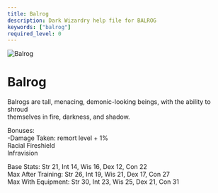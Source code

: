 ```yaml
---
title: Balrog
description: Dark Wizardry help file for BALROG
keywords: ["balrog"]
required_level: 0
---
```


<div className="race-card">
  <div className="race-header">
    <img src="/assets/balrog.png" alt="Balrog" className="race-image" />
    <h1 className="race-title">Balrog</h1>
  </div>

  Balrogs are tall, menacing, demonic-looking beings, with the ability to shroud  
themselves in fire, darkness, and shadow.  

Bonuses:  
         -Damage Taken:                    remort level + 1%  
          Racial Fireshield  
          Infravision  

Base Stats:         Str 21, Int 14, Wis 16, Dex 12, Con 22  
Max After Training: Str 26, Int 19, Wis 21, Dex 17, Con 27  
Max With Equipment: Str 30, Int 23, Wis 25, Dex 21, Con 31
</div>